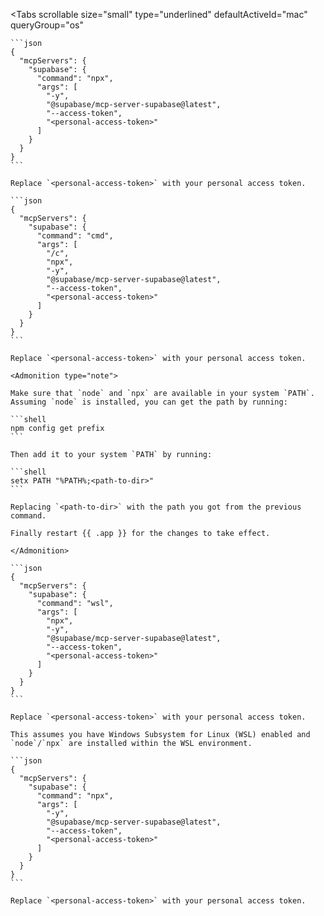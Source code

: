 <Tabs
  scrollable
  size="small"
  type="underlined"
  defaultActiveId="mac"
  queryGroup="os"
>

  <TabPanel id="mac" label="macOS">

    ```json
    {
      "mcpServers": {
        "supabase": {
          "command": "npx",
          "args": [
            "-y",
            "@supabase/mcp-server-supabase@latest",
            "--access-token",
            "<personal-access-token>"
          ]
        }
      }
    }
    ```

    Replace `<personal-access-token>` with your personal access token.

  </TabPanel>

  <TabPanel id="windows" label="Windows">

    ```json
    {
      "mcpServers": {
        "supabase": {
          "command": "cmd",
          "args": [
            "/c",
            "npx",
            "-y",
            "@supabase/mcp-server-supabase@latest",
            "--access-token",
            "<personal-access-token>"
          ]
        }
      }
    }
    ```

    Replace `<personal-access-token>` with your personal access token.

    <Admonition type="note">

    Make sure that `node` and `npx` are available in your system `PATH`. Assuming `node` is installed, you can get the path by running:

    ```shell
    npm config get prefix
    ```

    Then add it to your system `PATH` by running:

    ```shell
    setx PATH "%PATH%;<path-to-dir>"
    ```

    Replacing `<path-to-dir>` with the path you got from the previous command.

    Finally restart {{ .app }} for the changes to take effect.

    </Admonition>

  </TabPanel>

  <TabPanel id="wsl" label="Windows (WSL)">

    ```json
    {
      "mcpServers": {
        "supabase": {
          "command": "wsl",
          "args": [
            "npx",
            "-y",
            "@supabase/mcp-server-supabase@latest",
            "--access-token",
            "<personal-access-token>"
          ]
        }
      }
    }
    ```

    Replace `<personal-access-token>` with your personal access token.

    This assumes you have Windows Subsystem for Linux (WSL) enabled and `node`/`npx` are installed within the WSL environment.

  </TabPanel>

  <TabPanel id="linux" label="Linux">

    ```json
    {
      "mcpServers": {
        "supabase": {
          "command": "npx",
          "args": [
            "-y",
            "@supabase/mcp-server-supabase@latest",
            "--access-token",
            "<personal-access-token>"
          ]
        }
      }
    }
    ```

    Replace `<personal-access-token>` with your personal access token.

  </TabPanel>

</Tabs>

